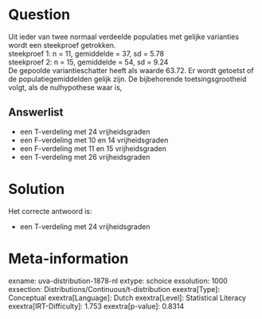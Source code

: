 Question
========

Uit ieder van twee normaal verdeelde populaties met gelijke varianties
wordt een steekproef getrokken.\
steekproef 1: n = 11, gemiddelde = 37, sd = 5.78\
steekproef 2: n = 15, gemiddelde = 54, sd = 9.24\
De gepoolde variantieschatter heeft als waarde 63.72. Er wordt getoetst
of de populatiegemiddelden gelijk zijn. De bijbehorende
toetsingsgrootheid volgt, als de nulhypothese waar is,

Answerlist
----------

* een T-verdeling met 24 vrijheidsgraden
* een F-verdeling met 10 en 14 vrijheidsgraden
* een F-verdeling met 11 en 15 vrijheidsgraden
* een T-verdeling met 26 vrijheidsgraden

Solution
========

Het correcte antwoord is: 

* een T-verdeling met 24 vrijheidsgraden

Meta-information
================
exname: uva-distribution-1878-nl
extype: schoice
exsolution: 1000
exsection: Distributions/Continuous/t-distribution
exextra[Type]: Conceptual
exextra[Language]: Dutch
exextra[Level]: Statistical Literacy
exextra[IRT-Difficulty]: 1.753
exextra[p-value]: 0.8314
